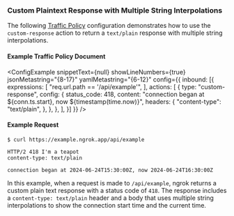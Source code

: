 
### Custom Plaintext Response with Multiple String Interpolations

The following [Traffic Policy](/docs/http/traffic-policy/index.mdx) 
configuration demonstrates how to use the `custom-response` action to return a 
`text/plain` response with multiple string interpolations.

#### Example Traffic Policy Document

<ConfigExample
  snippetText={null}
  showLineNumbers={true}
  jsonMetastring="{8-17}"
  yamlMetastring="{6-12}"
  config={{
    inbound: [{
      expressions: [
        "req.url.path == '/api/example'",
      ],
      actions: [
        {
          type: "custom-response",
          config: {
            status_code: 418,
            content: "connection began at ${conn.ts.start}, now ${timestamp(time.now)}",
            headers: {
              "content-type": "text/plain",
            },
          },
        },
      ],
    }]
  }}
/>

#### Example Request

```shell
$ curl https://example.ngrok.app/api/example
```

```http
HTTP/2 418 I'm a teapot
content-type: text/plain

connection began at 2024-06-24T15:30:00Z, now 2024-06-24T16:30:00Z
```

In this example, when a request is made to `/api/example`, ngrok returns a 
custom plain text response with a status code of `418`. The response includes a 
`content-type: text/plain` header and a body that uses multiple string 
interpolations to show the connection start time and the current time.
